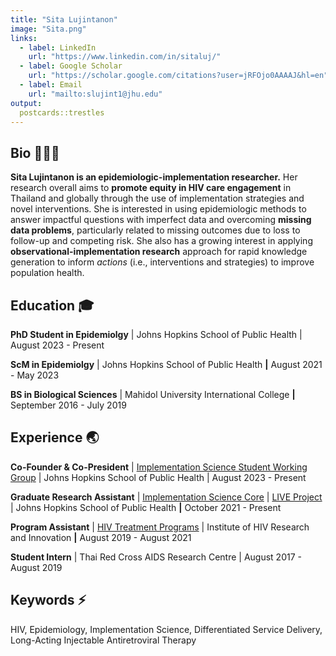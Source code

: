 ```yaml
---
title: "Sita Lujintanon"
image: "Sita.png"
links:
  - label: LinkedIn
    url: "https://www.linkedin.com/in/sitaluj/"
  - label: Google Scholar
    url: "https://scholar.google.com/citations?user=jRFOjo0AAAAJ&hl=en"
  - label: Email
    url: "mailto:slujint1@jhu.edu"
output:
  postcards::trestles
---
```


## Bio 🧘🏻‍♀️

**Sita Lujintanon is an epidemiologic-implementation researcher.** Her research overall aims to **promote equity in HIV care engagement** in Thailand and globally through the use of implementation strategies and novel interventions. She is interested in using epidemiologic methods to answer impactful questions with imperfect data and overcoming **missing data problems**, particularly related to missing outcomes due to loss to follow-up and competing risk. She also has a growing interest in applying **observational-implementation research** approach for rapid knowledge generation to inform *actions* (i.e., interventions and strategies) to improve population health.

## Education 🎓

**PhD Student in Epidemiolgy** \| Johns Hopkins School of Public Health \| August 2023 - Present

**ScM in Epidemiolgy** \| Johns Hopkins School of Public Health **\|** August 2021 - May 2023

**BS in Biological Sciences** \| Mahidol University International College **\|** September 2016 - July 2019

## Experience 🌏

**Co-Founder & Co-President** \| [Implementation Science Student Working Group](https://jhu.campusgroups.com/isswg/home/) \| Johns Hopkins School of Public Health \| August 2023 - Present

**Graduate Research Assistant** \| [Implementation Science Core](https://hopkinscfar.org/science-cores/implementation-science-swg/) \| [LIVE Project](https://live.idig.science/) \| Johns Hopkins School of Public Health **\|** October 2021 - Present

**Program Assistant** \| [HIV Treatment Programs](https://ihri.org/hiv-treatment/) \| Institute of HIV Research and Innovation **\|** August 2019 - August 2021

**Student Intern** \| Thai Red Cross AIDS Research Centre \| August 2017 - August 2019

## Keywords ⚡️

HIV, Epidemiology, Implementation Science, Differentiated Service Delivery, Long-Acting Injectable Antiretroviral Therapy
